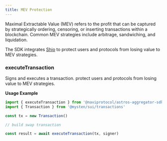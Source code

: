 ```yaml
---
title: MEV Protection
---
```


Maximal Extractable Value (MEV) refers to the profit that can be captured by strategically ordering, censoring, or inserting transactions within a blockchain. Common MEV strategies include arbitrage, sandwiching, and liquidation.

The SDK integrates [Shio](https://docs.getshio.com/) to protect users and protocols from losing value to MEV strategies.

### executeTransaction

Signs and executes a transaction. protect users and protocols from losing value to MEV strategies.

**Usage Example**

```typescript
import { executeTransaction } from '@naviprotocol/astros-aggregator-sdk'
import { Transaction } from '@mysten/sui/transactions'

const tx = new Transaction()

// build swap transaction

const result = await executeTransaction(tx, signer)

```
